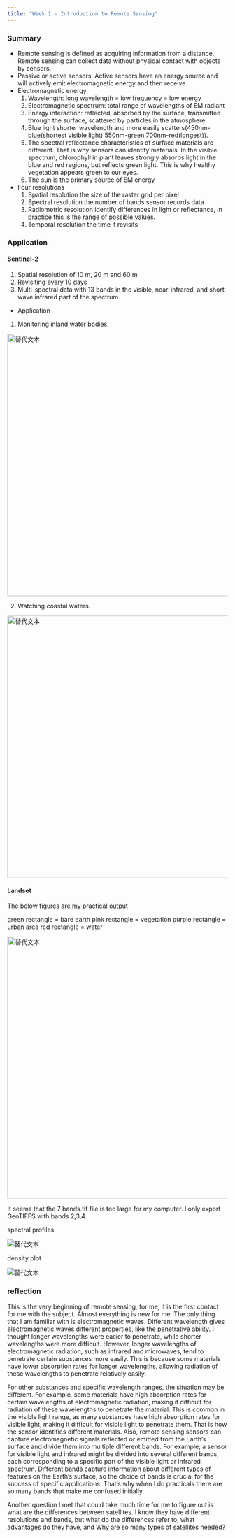 ```yaml
---
title: "Week 1 - Introduction to Remote Sensing"
---
```


### Summary
- Remote sensing is defined as acquiring information from a distance. Remote sensing can collect data without physical contact with objects by sensors. 
- Passive or active sensors. Active sensors have an energy source and will actively emit electromagnetic energy and then receive 
- Electromagnetic energy
  1. Wavelength: long wavelength = low frequency = low energy
  2. Electromagnetic spectrum: total range of wavelengths of EM radiant 
  3. Energy interaction: reflected, absorbed by the surface, transmitted through the surface, scattered by particles in the atmosphere. 
  4. Blue light shorter wavelength and more easily scatters(450nm-blue(shortest visible light) 550nm-green 700nm-red(longest)). 
  5. The spectral reflectance characteristics of surface materials are different. That is why sensors can identify materials. In the visible spectrum, chlorophyll in plant leaves strongly absorbs light in the blue and red regions, but reflects green light. This is why healthy vegetation appears green to our eyes.
  6. The sun is the primary source of EM energy
- Four resolutions 
  1. Spatial resolution
     the size of the raster grid per pixel 
  2. Spectral resolution
     the number of bands sensor records data
  3. Radiometric resolution
     identify differences in light or reflectance, in practice this is the range of possible values.
  4. Temporal resolution
     the time it revisits 
  
### Application

#### Sentinel-2
1. Spatial resolution of 10 m, 20 m and 60 m
2. Revisiting every 10 days 
3. Multi-spectral data with 13 bands in the visible, near-infrared, and short-wave infrared part of the spectrum

- Application
1. Monitoring inland water bodies. 

<img src="https://github.com/zzzzzoy/rs_homework/blob/main/data/Monitoring_inland_water_bodies.gif?raw=true" alt="替代文本" title="gis1" width="600px"  />


2. Watching coastal waters. 

<img src="https://github.com/zzzzzoy/rs_homework/blob/main/data/Watching_coastal_waters.jpg?raw=true" alt="替代文本" title="figure1" width="600px"  />

#### Landset
The below figures are my practical output

green rectangle = bare earth
pink rectangle = vegetation
purple rectangle = urban area
red rectangle = water 

<img src="https://github.com/zzzzzoy/rs_homework/blob/main/data/landset.png?raw=true" alt="替代文本" title="figure2" width="600px" />

It seems that the 7 bands.tif file is too large for my computer.
I only export GeoTIFFS with bands 2,3,4.

spectral profiles

<img src="https://github.com/zzzzzoy/rs_homework/blob/main/data/000010.png?raw=true" alt="替代文本" title="figure3"  />

density plot

<img src="https://github.com/zzzzzoy/rs_homework/blob/main/data/000016.png?raw=true" alt="替代文本" title="figure4"  />


### reflection

This is the very beginning of remote sensing, for me, it is the first contact for me with the subject. Almost everything is new for me. The only thing that I am familiar with is electromagnetic waves. Different wavelength gives electromagnetic waves different properties, like the penetrative ability.
I thought longer wavelengths were easier to penetrate, while shorter wavelengths were more difficult. However, longer wavelengths of electromagnetic radiation, such as infrared and microwaves, tend to penetrate certain substances more easily. This is because some materials have lower absorption rates for longer wavelengths, allowing radiation of these wavelengths to penetrate relatively easily.

 For other substances and specific wavelength ranges, the situation may be different. For example, some materials have high absorption rates for certain wavelengths of electromagnetic radiation, making it difficult for radiation of these wavelengths to penetrate the material. This is common in the visible light range, as many substances have high absorption rates for visible light, making it difficult for visible light to penetrate them. That is how the sensor identifies different materials. Also, remote sensing sensors can capture electromagnetic signals reflected or emitted from the Earth's surface and divide them into multiple different bands. For example, a sensor for visible light and infrared might be divided into several different bands, each corresponding to a specific part of the visible light or infrared spectrum. 
 Different bands capture information about different types of features on the Earth's surface, so the choice of bands is crucial for the success of specific applications. That's why when I do practicals there are so many bands that make me confused initially.

 Another question I met that could take much time for me to figure out is what are the differences between satellites. I know they have different resolutions and bands, but what do the differences refer to, what advantages do they have, and Why are so many types of satellites needed?

